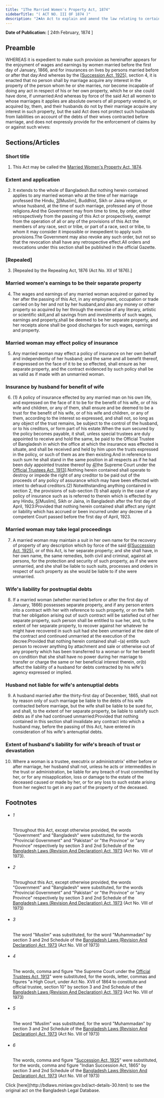 ```yaml
---
title: "1The Married Women's Property Act, 1874"
sidebarTitle: "( ACT NO. III OF 1874 )"
description: "2♣An Act to explain and amend the law relating to certain married women, and for other purposes."
---
```


**Date of Publication:** [ 24th February, 1874 ]

## Preamble

WHEREAS it is expedient to make such provision as hereinafter appears for the enjoyment of wages and earnings by women married before the first day of January, 1866, and for insurances on lives by persons married before or after that day:And whereas by the [[Succession Act, 1925](/act-138.html "Succession Act, 1925")], section 4, it is enacted that no person shall by marriage acquire any interest in the property of the person whom he or she marries, nor become incapable of doing any act in respect of his or her own property, which he or she could have done, if unmarried:And whereas by force of the said Act all women to whose marriages it applies are absolute owners of all property vested in, or acquired by, them, and their husbands do not by their marriage acquire any interest in such property, but the said Act does not protect such husbands from liabilities on account of the debts of their wives contracted before marriage, and does not expressly provide for the enforcement of claims by or against such wives:

## Sections/Articles

### Short title

1. This Act may be called the [Married Women's Property Act, 1874](/act-30.html "Married Women").

### Extent and application

2. It extends to the whole of Bangladesh.But nothing herein contained applies to any married woman who at the time of her marriage professed the Hindu, [3](1)[Muslim], Buddhist, Sikh or Jaina religion, or whose husband, at the time of such marriage, professed any of those religions.And the Government may from time to time, by order, either retrospectively from the passing of this Act or prospectively, exempt from the operation of all or any of the provisions of this Act the members of any race, sect or tribe, or part of a race, sect or tribe, to whom it may consider it impossible or inexpedient to apply such provisions.The Government may also revoke any such order, but not so that the revocation shall have any retrospective effect.All orders and revocations under this section shall be published in the official Gazette.

### [Repealed]

3. [Repealed by the Repealing Act, 1876 (Act No. XII of 1876).]

### Married women's earnings to be their separate property

4. The wages and earnings of any married woman acquired or gained by her after the passing of this Act, in any employment, occupation or trade carried on by her and not by her husband,and also any money or other property so acquired by her through the exercise of any literary, artistic or scientific skill,and all savings from and investments of such wages, earnings and property,shall be deemed to be her separate property, and her receipts alone shall be good discharges for such wages, earnings and property.

### Married woman may effect policy of insurance

5. Any married woman may effect a policy of insurance on her own behalf and independently of her husband; and the same and all benefit thereof, if expressed on the face of it to be so effected, shall ensure as her separate property, and the contract evidenced by such policy shall be as valid as if made with an unmarried woman.

### Insurance by husband for benefit of wife

6. (1) A policy of insurance effected by any married man on his own life, and expressed on the face of it to be for the benefit of his wife, or of his wife and children, or any of them, shall ensure and be deemed to be a trust for the benefit of his wife, or of his wife and children, or any of them, according to the interest so expressed, and shall not, so long as any object of the trust remains, be subject to the control of the husband, or to his creditors, or form part of his estate.When the sum secured by the policy becomes payable, it shall, unless special trustees are duly appointed to receive and hold the same, be paid to the Official Trustee of Bangladesh in which the office at which the insurance was effected is situate, and shall be received and held by him upon the trusts expressed in the policy, or such of them as are then existing.And in reference to such sum he shall stand in the same position in all respects as if he had been duly appointed trustee thereof by [4](1)[the Supreme Court under the [Official Trustees Act, 1913](/act-97.html "Official Trustees Act, 1913")].Nothing herein contained shall operate to destroy or impede the right of any creditor to be paid out of the proceeds of any policy of assurance which may have been effected with intent to defraud creditors.(2) Notwithstanding anything contained in section 2, the provisions of sub-section (1) shall apply in the case of any policy of insurance such as is referred to therein which is effected by any Hindu, [5](2)[Muslim], Sikh or Jaina, in Bangladesh after the first day of April, 1923:Provided that nothing herein contained shall affect any right or liability which has accrued or been incurred under any decree of a competent Court passed before the first day of April, 1923.

### Married woman may take legal proceedings

7. A married woman may maintain a suit in her own name for the recovery of property of any description which by force of the said [6](1)[[Succession Act, 1925](/act-138.html "Succession Act, 1925")], or of this Act, is her separate property; and she shall have, in her own name, the same remedies, both civil and criminal, against all persons, for the protection and security of such property, as if she were unmarried, and she shall be liable to such suits, processes and orders in respect of such property as she would be liable to if she were unmarried.

### Wife's liability for postnuptial debts

8. If a married woman (whether married before or after the first day of January, 1866) possesses separate property, and if any person enters into a contract with her with reference to such property, or on the faith that her obligation arising out of such contract will be satisfied out of her separate property, such person shall be entitled to sue her, and, to the extent of her separate property, to recover against her whatever he might have recovered in such suit had she been unmarried at the date of the contract and continued unmarried at the execution of the decree:Provided that nothing herein contained shall –(a) entitle such person to recover anything by attachment and sale or otherwise out of any property which has been transferred to a woman or for her benefit on condition that she shall have no power during her marriage to transfer or charge the same or her beneficial interest therein, or(b) affect the liability of a husband for debts contracted by his wife's agency expressed or implied.

### Husband not liable for wife's antenuptial debts

9. A husband married after the thirty-first day of December, 1865, shall not by reason only of such marriage be liable to the debts of his wife contracted before marriage, but the wife shall be liable to be sued for, and shall, to the extent of her separate property, be liable to satisfy such debts as if she had continued unmarried:Provided that nothing contained in this section shall invalidate any contract into which a husband may, before the passing of this Act, have entered in consideration of his wife's antenuptial debts.

### Extent of husband's liability for wife's breach of trust or devastation

10. Where a woman is a trustee, executrix or administratrix' either before or after marriage, her husband shall not, unless he acts or intermeddles in the trust or administration, be liable for any breach of trust committed by her, or for any misapplication, loss or damage to the estate of the deceased caused or made by her, or for any loss to such estate arising from her neglect to get in any part of the property of the deceased.

## Footnotes

- ###### 1

  Throughout this Act, except otherwise provided, the words "Government" and "Bangladesh" were substituted, for the words "Provincial Government" and "Pakistan" or "the Province" or "any Province" respectively by section 3 and 2nd Schedule of the [Bangladesh Laws (Revision And Declaration) Act, 1973](/act-430.html "Bangladesh Laws (Revision And Declaration) Act, 1973") (Act No. VIII of 1973).

- ###### 2

  Throughout this Act, except otherwise provided, the words "Government" and "Bangladesh" were substituted, for the words "Provincial Government" and "Pakistan" or "the Province" or "any Province" respectively by section 3 and 2nd Schedule of the [Bangladesh Laws (Revision And Declaration) Act, 1973](/act-430.html "Bangladesh Laws (Revision And Declaration) Act, 1973") (Act No. VIII of 1973)

- ###### 3

  The word "Muslim" was substituted, for the word "Muhammadan" by section 3 and 2nd Schedule of the [Bangladesh Laws (Revision And Declaration) Act, 1973](/act-430.html "Bangladesh Laws (Revision And Declaration) Act, 1973") (Act No. VIII of 1973)

- ###### 4

  The words, comma and figure "the Supreme Court under the [Official Trustees Act, 1913](/act-97.html "Official Trustees Act, 1913")" were substituted, for the words, letter, commas and figures "a High Court, under Act No. XVII of 1864 to constitute and official trustee, section 10" by section 3 and 2nd Schedule of the [Bangladesh Laws (Revision And Declaration) Act, 1973](/act-430.html "Bangladesh Laws (Revision And Declaration) Act, 1973") (Act No. VIII of 1973)

- ###### 5

  The word "Muslim" was substituted, for the word "Muhammadan" by section 3 and 2nd Schedule of the [Bangladesh Laws (Revision And Declaration) Act, 1973](/act-430.html "Bangladesh Laws (Revision And Declaration) Act, 1973") (Act No. VIII of 1973)

- ###### 6

  The words, comma and figure "[Succession Act, 1925](/act-138.html "Succession Act, 1925")" were substituted, for the words, comma and figure "Indian Succession Act, 1865" by section 3 and 2nd Schedule of the [Bangladesh Laws (Revision And Declaration) Act, 1973](/act-430.html "Bangladesh Laws (Revision And Declaration) Act, 1973") (Act No. VIII of 1973)

<Note>
  Click [here](http://bdlaws.minlaw.gov.bd/act-details-30.html) to see the original act on the Bangladesh Legal Database.
</Note>
